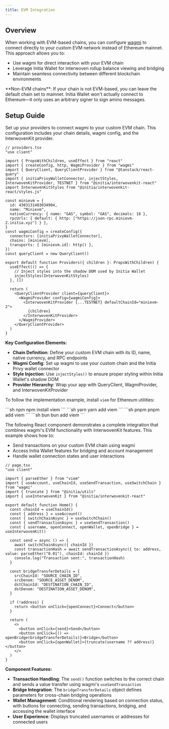 ```yaml
---
title: EVM Integration
---
```


## Overview

When working with EVM-based chains, you can configure [wagmi](https://wagmi.sh/) to connect directly to your custom EVM network instead of Ethereum mainnet. This approach allows you to:

- Use wagmi for direct interaction with your EVM chain
- Leverage Initia Wallet for interwoven rollup balance viewing and bridging
- Maintain seamless connectivity between different blockchain environments

<Info>
  **Non-EVM chains**: If your chain is not EVM-based, you can leave the default chain set to mainnet. Initia Wallet won't actually connect to Ethereum—it only uses an arbitrary signer to sign amino messages.
</Info>

## Setup Guide

<Steps>
<Step title="Configure Providers">

Set up your providers to connect wagmi to your custom EVM chain. This configuration includes your chain details, wagmi config, and the InterwovenKit provider.

```tsx
// providers.tsx
"use client"

import { PropsWithChildren, useEffect } from "react"
import { createConfig, http, WagmiProvider } from "wagmi"
import { QueryClient, QueryClientProvider } from "@tanstack/react-query"
import { initiaPrivyWalletConnector, injectStyles, InterwovenKitProvider, TESTNET } from "@initia/interwovenkit-react"
import InterwovenKitStyles from "@initia/interwovenkit-react/styles.js"

const minievm = {
  id: 4303131403034904,
  name: "Minievm",
  nativeCurrency: { name: "GAS", symbol: "GAS", decimals: 18 },
  rpcUrls: { default: { http: ["https://json-rpc.minievm-2.initia.xyz"] } },
}
const wagmiConfig = createConfig({
  connectors: [initiaPrivyWalletConnector],
  chains: [minievm],
  transports: { [minievm.id]: http() },
})
const queryClient = new QueryClient()

export default function Providers({ children }: PropsWithChildren) {
  useEffect(() => {
    // Inject styles into the shadow DOM used by Initia Wallet
    injectStyles(InterwovenKitStyles)
  }, [])

  return (
    <QueryClientProvider client={queryClient}>
      <WagmiProvider config={wagmiConfig}>
        <InterwovenKitProvider {...TESTNET} defaultChainId="minievm-2">
          {children}
        </InterwovenKitProvider>
      </WagmiProvider>
    </QueryClientProvider>
  )
}
```

**Key Configuration Elements:**

- **Chain Definition**: Define your custom EVM chain with its ID, name, native currency, and RPC endpoints
- **Wagmi Config**: Set up wagmi to use your custom chain and the Initia Privy wallet connector
- **Style Injection**: Use `injectStyles()` to ensure proper styling within Initia Wallet's shadow DOM
- **Provider Hierarchy**: Wrap your app with QueryClient, WagmiProvider, and InterwovenKitProvider

</Step>
<Step title="Install Dependencies">

To follow the implementation example, install `viem` for Ethereum utilities:


<Tabs>
  <Tab title="npm">
  ```sh npm
  npm install viem
  ```
  </Tab>
  <Tab title="yarn">
  ```sh yarn
  yarn add viem
  ```
  </Tab>
  <Tab title="pnpm">
  ```sh pnpm
  pnpm add viem
  ```
  </Tab>
  <Tab title="bun">
  ```sh bun
  bun add viem
  ```
  </Tab>
</Tabs>

</Step>
<Step title="Implementation Example">

The following React component demonstrates a complete integration that combines wagmi's EVM functionality with InterwovenKit features. This example shows how to:

- Send transactions on your custom EVM chain using wagmi
- Access Initia Wallet features for bridging and account management
- Handle wallet connection states and user interactions

```tsx
// page.tsx
"use client"

import { parseEther } from "viem"
import { useAccount, useChainId, useSendTransaction, useSwitchChain } from "wagmi"
import { truncate } from "@initia/utils"
import { useInterwovenKit } from "@initia/interwovenkit-react"

export default function Home() {
  const chainId = useChainId()
  const { address } = useAccount()
  const { switchChainAsync } = useSwitchChain()
  const { sendTransactionAsync } = useSendTransaction()
  const { username, openConnect, openWallet, openBridge } = useInterwovenKit()

  const send = async () => {
    await switchChainAsync({ chainId })
    const transactionHash = await sendTransactionAsync({ to: address, value: parseEther("0.01"), chainId: chainId })
    console.log("Transaction sent:", transactionHash)
  }

  const bridgeTransferDetails = {
    srcChainId: "SOURCE_CHAIN_ID",
    srcDenom: "SOURCE_ASSET_DENOM",
    dstChainId: "DESTINATION_CHAIN_ID",
    dstDenom: "DESTINATION_ASSET_DENOM",
  }

  if (!address) {
    return <button onClick={openConnect}>Connect</button>
  }

  return (
    <>
      <button onClick={send}>Send</button>
      <button onClick={() => openBridge(bridgeTransferDetails)}>Bridge</button>
      <button onClick={openWallet}>{truncate(username ?? address)}</button>
    </>
  )
}
```

**Component Features:**

- **Transaction Handling**: The `send()` function switches to the correct chain and sends a value transfer using wagmi's `useSendTransaction`
- **Bridge Integration**: The `bridgeTransferDetails` object defines parameters for cross-chain bridging operations
- **Wallet Management**: Conditional rendering based on connection status, with buttons for connecting, sending transactions, bridging, and accessing the wallet interface
- **User Experience**: Displays truncated usernames or addresses for connected users

</Step>
</Steps>
